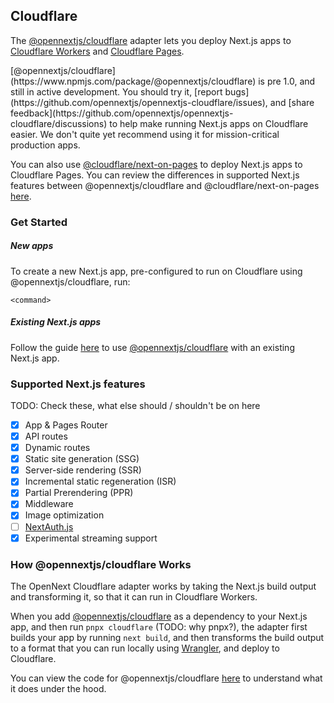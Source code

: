 
## Cloudflare

The [@opennextjs/cloudflare](https://www.npmjs.com/package/@opennextjs/cloudflare) adapter lets you deploy Next.js apps to [Cloudflare Workers](https://developers.cloudflare.com/workers) and [Cloudflare Pages](https://developers.cloudflare.com/pages).

<Callout>
[@opennextjs/cloudflare](https://www.npmjs.com/package/@opennextjs/cloudflare) is pre 1.0, and still in active development. You should try it, [report bugs](https://github.com/opennextjs/opennextjs-cloudflare/issues), and [share feedback](https://github.com/opennextjs/opennextjs-cloudflare/discussions) to help make running Next.js apps on Cloudflare easier. We don't quite yet recommend using it for mission-critical production apps.

You can also use [@cloudflare/next-on-pages](https://www.npmjs.com/package/@cloudflare/next-on-pages) to deploy Next.js apps to Cloudflare Pages. You can review the differences in supported Next.js features between @opennextjs/cloudflare and @cloudflare/next-on-pages [here](LINK).
</Callout>

### Get Started

##### New apps

To create a new Next.js app, pre-configured to run on Cloudflare using @opennextjs/cloudflare, run:

```
<command>
```

##### Existing Next.js apps

Follow the guide [here](/cloudflare/get-started) to use [@opennextjs/cloudflare](https://www.npmjs.com/package/@opennextjs/cloudflare) with an existing Next.js app.

### Supported Next.js features

TODO: Check these, what else should / shouldn't be on here

- [x] App & Pages Router
- [x] API routes
- [x] Dynamic routes
- [x] Static site generation (SSG)
- [x] Server-side rendering (SSR)
- [x] Incremental static regeneration (ISR)
- [x] Partial Prerendering (PPR)
- [x] Middleware
- [x] Image optimization
- [ ] [NextAuth.js](https://next-auth.js.org)
- [x] Experimental streaming support

### How @opennextjs/cloudflare Works

The OpenNext Cloudflare adapter works by taking the Next.js build output and transforming it, so that it can run in Cloudflare Workers.

When you add [@opennextjs/cloudflare](https://www.npmjs.com/package/@opennextjs/cloudflare) as a dependency to your Next.js app, and then run `pnpx cloudflare` (TODO: why pnpx?), the adapter first builds your app by running `next build`, and then transforms the build output to a format that you can run locally using [Wrangler](https://developers.cloudflare.com/workers/wrangler/), and deploy to Cloudflare.

You can view the code for @opennextjs/cloudflare [here](https://github.com/opennextjs/opennextjs-cloudflare/blob/main/packages/cloudflare/src) to understand what it does under the hood.